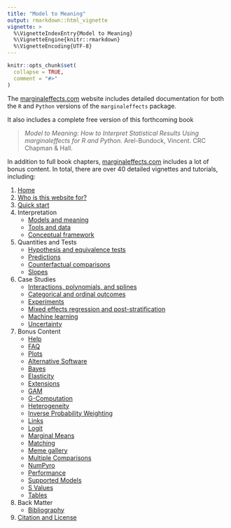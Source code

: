 ```yaml
---
title: "Model to Meaning"
output: rmarkdown::html_vignette
vignette: >
  %\VignetteIndexEntry{Model to Meaning}
  %\VignetteEngine{knitr::rmarkdown}
  %\VignetteEncoding{UTF-8}
---
```


```r
knitr::opts_chunk$set(
  collapse = TRUE,
  comment = "#>"
)
```

The [marginaleffects.com](https://marginaleffects.com) website includes detailed documentation for both the `R` and `Python` versions of the `marginaleffects` package.

It also includes a complete free version of this forthcoming book

> *Model to Meaning: How to Interpret Statistical Results Using marginaleffects for R and Python.* Arel-Bundock, Vincent. CRC Chapman & Hall.

In addition to full book chapters, [marginaleffects.com](https://marginaleffects.com) includes a lot of bonus content. In total, there are over 40 detailed vignettes and tutorials, including:

1. [Home](https://marginaleffects.com/)
1. [Who is this website for?](https://marginaleffects.com/chapters/who.html)
1. [Quick start](https://marginaleffects.com/bonus/get_started.html)
1. Interpretation
   - [Models and meaning](https://marginaleffects.com/chapters/challenge.html)
   - [Tools and data](https://marginaleffects.com/chapters/tools.html)
   - [Conceptual framework](https://marginaleffects.com/chapters/framework.html)
1. Quantities and Tests
   - [Hypothesis and equivalence tests](https://marginaleffects.com/chapters/hypothesis.html)
   - [Predictions](https://marginaleffects.com/chapters/predictions.html)
   - [Counterfactual comparisons](https://marginaleffects.com/chapters/comparisons.html)
   - [Slopes](https://marginaleffects.com/chapters/slopes.html)
1. Case Studies
   - [Interactions, polynomials, and splines](https://marginaleffects.com/chapters/interactions.html)
   - [Categorical and ordinal outcomes](https://marginaleffects.com/chapters/categorical.html)
   - [Experiments](https://marginaleffects.com/chapters/experiments.html)
   - [Mixed effects regression and post-stratification](https://marginaleffects.com/chapters/mrp.html)
   - [Machine learning](https://marginaleffects.com/chapters/ml.html)
   - [Uncertainty](https://marginaleffects.com/chapters/uncertainty.html)
1. Bonus Content
   - [Help](https://marginaleffects.com/bonus/help.html)
   - [FAQ](https://marginaleffects.com/bonus/faq.html)
   - [Plots](https://marginaleffects.com/bonus/plot.html)
   - [Alternative Software](https://marginaleffects.com/bonus/alternative_software.html)
   - [Bayes](https://marginaleffects.com/bonus/brms.html)
   - [Elasticity](https://marginaleffects.com/bonus/elasticity.html)
   - [Extensions](https://marginaleffects.com/bonus/extensions.html)
   - [GAM](https://marginaleffects.com/bonus/gam.html)
   - [G-Computation](https://marginaleffects.com/bonus/gcomputation.html)
   - [Heterogeneity](https://marginaleffects.com/bonus/heterogeneity.html)
   - [Inverse Probability Weighting](https://marginaleffects.com/bonus/ipw.html)
   - [Links](https://marginaleffects.com/bonus/links.html)
   - [Logit](https://marginaleffects.com/bonus/logit.html)
   - [Marginal Means](https://marginaleffects.com/bonus/marginalmeans.html)
   - [Matching](https://marginaleffects.com/bonus/matching.html)
   - [Meme gallery](https://marginaleffects.com/bonus/meme.html)
   - [Multiple Comparisons](https://marginaleffects.com/bonus/multiple_comparisons.html)
   - [NumPyro](https://marginaleffects.com/bonus/numpyro.html)
   - [Performance](https://marginaleffects.com/bonus/performance.html)
   - [Supported Models](https://marginaleffects.com/bonus/supported_models.html)
   - [S Values](https://marginaleffects.com/bonus/svalues.html)
   - [Tables](https://marginaleffects.com/bonus/tables.html)
1. Back Matter
   - [Bibliography](https://marginaleffects.com/chapters/bibliography.html)
1. [Citation and License](https://marginaleffects.com/bonus/citation.html)

